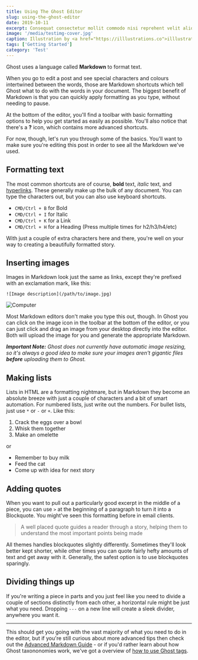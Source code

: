 ```yaml
---
title: Using The Ghost Editor
slug: using-the-ghost-editor
date: 2019-10-11
excerpt: Consequat consectetur mollit commodo nisi reprehent velit aliqua quis nisi laborum. Nisi Lorem aliquip occaecat cillum sectetur cupidatat et duis commodo nisi reprehent.
image: '/media/testimg-cover.jpg'
caption: Illustration by <a href="https://illlustrations.co">illlustrations.co!</a>
tags: ['Getting Started']
category: 'Test'
---
```


Ghost uses a language called **Markdown** to format text.

When you go to edit a post and see special characters and colours intertwined between the words, those are Markdown shortcuts which tell Ghost what to do with the words in your document. The biggest benefit of Markdown is that you can quickly apply formatting as you type, without needing to pause.

At the bottom of the editor, you'll find a toolbar with basic formatting options to help you get started as easily as possible. You'll also notice that there's a **?** icon, which contains more advanced shortcuts.

For now, though, let's run you through some of the basics. You'll want to make sure you're editing this post in order to see all the Markdown we've used.

## Formatting text

The most common shortcuts are of course, **bold** text, _italic_ text, and [hyperlinks](https://example.com). These generally make up the bulk of any document. You can type the characters out, but you can also use keyboard shortcuts.

- `CMD/Ctrl + B` for Bold
- `CMD/Ctrl + I` for Italic
- `CMD/Ctrl + K` for a Link
- `CMD/Ctrl + H` for a Heading (Press multiple times for h2/h3/h4/etc)

With just a couple of extra characters here and there, you're well on your way to creating a beautifully formatted story.

## Inserting images

Images in Markdown look just the same as links, except they're prefixed with an exclamation mark, like this:

`![Image description](/path/to/image.jpg)`

![Computer](/media/computer.jpg)

Most Markdown editors don't make you type this out, though. In Ghost you can click on the image icon in the toolbar at the bottom of the editor, or you can just click and drag an image from your desktop directly into the editor. Both will upload the image for you and generate the appropriate Markdown.

_**Important Note:** Ghost does not currently have automatic image resizing, so it's always a good idea to make sure your images aren't gigantic files **before** uploading them to Ghost._

## Making lists

Lists in HTML are a formatting nightmare, but in Markdown they become an absolute breeze with just a couple of characters and a bit of smart automation. For numbered lists, just write out the numbers. For bullet lists, just use `*` or `-` or `+`. Like this:

1. Crack the eggs over a bowl
2. Whisk them together
3. Make an omelette

or

- Remember to buy milk
- Feed the cat
- Come up with idea for next story

## Adding quotes

When you want to pull out a particularly good excerpt in the middle of a piece, you can use `>` at the beginning of a paragraph to turn it into a Blockquote. You might've seen this formatting before in email clients.

> A well placed quote guides a reader through a story, helping them to understand the most important points being made

All themes handles blockquotes slightly differently. Sometimes they'll look better kept shorter, while other times you can quote fairly hefty amounts of text and get away with it. Generally, the safest option is to use blockquotes sparingly.

## Dividing things up

If you're writing a piece in parts and you just feel like you need to divide a couple of sections distinctly from each other, a horizontal rule might be just what you need. Dropping `---` on a new line will create a sleek divider, anywhere you want it.

---

This should get you going with the vast majority of what you need to do in the editor, but if you're still curious about more advanced tips then check out the [Advanced Markdown Guide](/advanced-markdown/) - or if you'd rather learn about how Ghost taxononomies work, we've got a overview of [how to use Ghost tags](/using-tags/).
